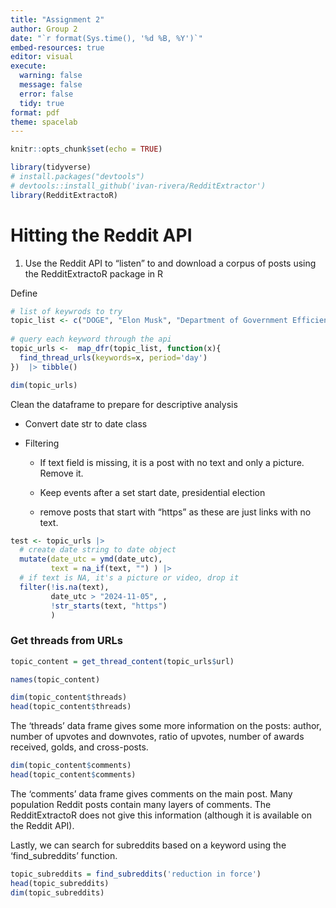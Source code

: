 ```yaml
---
title: "Assignment 2"
author: Group 2
date: "`r format(Sys.time(), '%d %B, %Y')`"
embed-resources: true
editor: visual
execute:
  warning: false
  message: false
  error: false
  tidy: true
format: pdf
theme: spacelab
---
```


```r
knitr::opts_chunk$set(echo = TRUE)

library(tidyverse)
# install.packages("devtools")
# devtools::install_github('ivan-rivera/RedditExtractor')
library(RedditExtractoR)
```

# Hitting the Reddit API

1.  Use the Reddit API to “listen” to and download a corpus of posts using the RedditExtractoR package in R

Define

```r
# list of keywrods to try
topic_list <- c("DOGE", "Elon Musk", "Department of Government Efficiency", "wasteful spending", "government waste", "government fraud", "drain the swamp",  "reduction in force")
            
# query each keyword through the api
topic_urls <-  map_dfr(topic_list, function(x){
  find_thread_urls(keywords=x, period='day') 
})  |> tibble()

dim(topic_urls)

```

Clean the dataframe to prepare for descriptive analysis

-   Convert date str to date class

-   Filtering

    -   If text field is missing, it is a post with no text and only a picture. Remove it.

    -   Keep events after a set start date, presidential election

    -   remove posts that start with "https" as these are just links with no text.

```r
test <- topic_urls |> 
  # create date string to date object
  mutate(date_utc = ymd(date_utc),
         text = na_if(text, "") ) |> 
  # if text is NA, it's a picture or video, drop it 
  filter(!is.na(text),
         date_utc > "2024-11-05", ,
         !str_starts(text, "https")
         )
```

### Get threads from URLs

```r
topic_content = get_thread_content(topic_urls$url)

names(topic_content)

dim(topic_content$threads)
head(topic_content$threads)
```

The 'threads' data frame gives some more information on the posts: author, number of upvotes and downvotes, ratio of upvotes, number of awards received, golds, and cross-posts.

```r
dim(topic_content$comments)
head(topic_content$comments)
```

The 'comments' data frame gives comments on the main post. Many population Reddit posts contain many layers of comments. The RedditExtractoR does not give this information (although it is available on the Reddit API).

Lastly, we can search for subreddits based on a keyword using the 'find_subreddits' function.

```r
topic_subreddits = find_subreddits('reduction in force')
head(topic_subreddits)
dim(topic_subreddits)
```

# 
